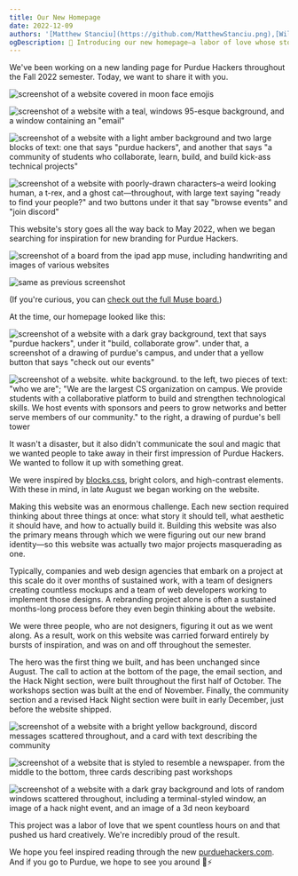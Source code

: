 ```yaml
---
title: Our New Homepage
date: 2022-12-09
authors: '[Matthew Stanciu](https://github.com/MatthewStanciu.png),[Willy Lien](https://github.com/chi-wei-lien.png),[Lilian Zhao](https://github.com/lilianzlettuce.png)'
ogDescription: 🌈 Introducing our new homepage—a labor of love whose story goes back 7 months.
---
```


We've been working on a new landing page for Purdue Hackers throughout the Fall 2022 semester. Today, we want to share it with you.

<div className="grid grid-cols-2 gap-2">

![screenshot of a website covered in moon face emojis](/posts/2022-homepage/explosion.png)

![screenshot of a website with a teal, windows 95-esque background, and a window containing an "email"](/posts/2022-homepage/email.png)

![screenshot of a website with a light amber background and two large blocks of text: one that says "purdue hackers", and another that says "a community of students who collaborate, learn, build, and build kick-ass technical projects"](/posts/2022-homepage/hero.png)

![screenshot of a website with poorly-drawn characters–a weird looking human, a t-rex, and a ghost cat—throughout, with large text saying "ready to find your people?" and two buttons under it that say "browse events" and "join discord"](/posts/2022-homepage/cta.png)

</div>

This website's story goes all the way back to May 2022, when we began searching for inspiration for new branding for Purdue Hackers.

<div className="grid grid-cols-1 sm:grid-cols-2 gap-2">

![screenshot of a board from the ipad app muse, including handwriting and images of various websites](/posts/2022-homepage/muse-1.jpeg)

![same as previous screenshot](/posts/2022-homepage/muse-2.jpeg)

</div>

(If you're curious, you can [check out the full Muse board.](https://github.com/purduehackers/blog/blob/main/public/posts/2022-homepage/muse-ph-design-inspiration.pdf))

At the time, our homepage looked like this:

<div className="grid grid-cols-1 sm:grid-cols-2 gap-2">

![screenshot of a website with a dark gray background, text that says "purdue hackers", under it "build, collaborate grow". under that, a screenshot of a drawing of purdue's campus, and under that a yellow button that says "check out our events"](/posts/2022-homepage/old-1.png)

![screenshot of a website. white background. to the left, two pieces of text: "who we are"; "We are the largest CS organization on campus. We provide students with a collaborative platform to build and strengthen technological skills. We host events with sponsors and peers to grow networks and better serve members of our community." to the right, a drawing of purdue's bell tower](/posts/2022-homepage/old-2.png)

</div>

It wasn't a disaster, but it also didn't communicate the soul and magic that we wanted people to take away in their first impression of Purdue Hackers. We wanted to follow it up with something great.

We were inspired by [blocks.css](https://thesephist.github.io/blocks.css), bright colors, and high-contrast elements. With these in mind, in late August we began working on the website.

Making this website was an enormous challenge. Each new section required thinking about three things at once: what story it should tell, what aesthetic it should have, and how to actually build it. Building this website was also the primary means through which we were figuring out our new brand identity—so this website was actually two major projects masquerading as one.

Typically, companies and web design agencies that embark on a project at this scale do it over months of sustained work, with a team of designers creating countless mockups and a team of web developers working to implement those designs. A rebranding project alone is often a sustained months-long process before they even begin thinking about the website.

We were three people, who are not designers, figuring it out as we went along. As a result, work on this website was carried forward entirely by bursts of inspiration, and was on and off throughout the semester.

The hero was the first thing we built, and has been unchanged since August. The call to action at the bottom of the page, the email section, and the Hack Night section, were built throughout the first half of October. The workshops section was built at the end of November. Finally, the community section and a revised Hack Night section were built in early December, just before the website shipped.

<div className="grid grid-cols-1 sm:grid-cols-2 gap-2">

![screenshot of a website with a bright yellow background, discord messages scattered throughout, and a card with text describing the community](/posts/2022-homepage/community.png)

![screenshot of a website that is styled to resemble a newspaper. from the middle to the bottom, three cards describing past workshops](/posts/2022-homepage/workshops.png)

![screenshot of a website with a dark gray background and lots of random windows scattered throughout, including a terminal-styled window, an image of a hack night event, and an image of a 3d neon keyboard](/posts/2022-homepage/hack-night.png)

</div>

This project was a labor of love that we spent countless hours on and that pushed us hard creatively. We're incredibly proud of the result.

We hope you feel inspired reading through the new [purduehackers.com](https://purduehackers.com). And if you go to Purdue, we hope to see you around 💛⚡️

